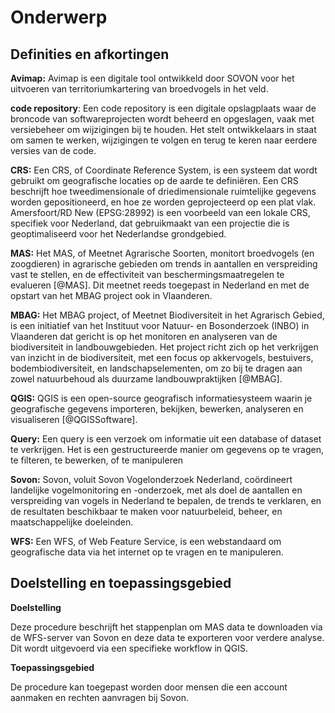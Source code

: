 # Onderwerp

## Definities en afkortingen

**Avimap:** Avimap is een digitale tool ontwikkeld door SOVON voor het uitvoeren van territoriumkartering van broedvogels in het veld.

**code repository**: Een code repository is een digitale opslagplaats waar de broncode van softwareprojecten wordt beheerd en opgeslagen, vaak met versiebeheer om wijzigingen bij te houden.
Het stelt ontwikkelaars in staat om samen te werken, wijzigingen te volgen en terug te keren naar eerdere versies van de code.

**CRS:** Een CRS, of Coordinate Reference System, is een systeem dat wordt gebruikt om geografische locaties op de aarde te definiëren.
Een CRS beschrijft hoe tweedimensionale of driedimensionale ruimtelijke gegevens worden gepositioneerd, en hoe ze worden geprojecteerd op een plat vlak.
Amersfoort/RD New (EPSG:28992) is een voorbeeld van een lokale CRS, specifiek voor Nederland, dat gebruikmaakt van een projectie die is geoptimaliseerd voor het Nederlandse grondgebied.

**MAS:** Het MAS, of Meetnet Agrarische Soorten, monitort broedvogels (en zoogdieren) in agrarische gebieden om trends in aantallen en verspreiding vast te stellen, en de effectiviteit van beschermingsmaatregelen te evalueren [@MAS].
Dit meetnet reeds toegepast in Nederland en met de opstart van het MBAG project ook in Vlaanderen.

**MBAG:** Het MBAG project, of Meetnet Biodiversiteit in het Agrarisch Gebied, is een initiatief van het Instituut voor Natuur- en Bosonderzoek (INBO) in Vlaanderen dat gericht is op het monitoren en analyseren van de biodiversiteit in landbouwgebieden.
Het project richt zich op het verkrijgen van inzicht in de biodiversiteit, met een focus op akkervogels, bestuivers, bodembiodiversiteit, en landschapselementen, om zo bij te dragen aan zowel natuurbehoud als duurzame landbouwpraktijken [@MBAG].

**QGIS:** QGIS is een open-source geografisch informatiesysteem waarin je geografische gegevens importeren, bekijken, bewerken, analyseren en visualiseren [@QGISSoftware].

**Query:** Een query is een verzoek om informatie uit een database of dataset te verkrijgen.
Het is een gestructureerde manier om gegevens op te vragen, te filteren, te bewerken, of te manipuleren

**Sovon:** Sovon, voluit Sovon Vogelonderzoek Nederland, coördineert landelijke vogelmonitoring en -onderzoek, met als doel de aantallen en verspreiding van vogels in Nederland te bepalen, de trends te verklaren, en de resultaten beschikbaar te maken voor natuurbeleid, beheer, en maatschappelijke doeleinden.

**WFS:** Een WFS, of Web Feature Service, is een webstandaard om geografische data via het internet op te vragen en te manipuleren.

```{=html}
<!--
Definities van begrippen en afkortingen die noodzakelijk zijn om dit document te begrijpen en het protocol op een gepaste manier te kunnen uitvoeren.
-->
```
## Doelstelling en toepassingsgebied

**Doelstelling**

Deze procedure beschrijft het stappenplan om MAS data te downloaden via de WFS-server van Sovon en deze data te exporteren voor verdere analyse.
Dit wordt uitgevoerd via een specifieke workflow in QGIS.

**Toepassingsgebied**

De procedure kan toegepast worden door mensen die een account aanmaken en rechten aanvragen bij Sovon.

```{=html}
<!--
Doelstelling: omschrijving in woorden waarvoor het protocol dient.
Voorbeelden wat er met de gegevens kan gedaan worden.
Probeer de doelstelling zo veel mogelijk generiek te beschrijven en vermijd projectspecifieke doelstellingen.
Toepassingsgebied: bespreek hier onder welke condities het protocol kan gebruikt worden.
-->
```

